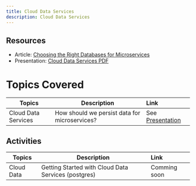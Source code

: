 ```yaml
---
title: Cloud Data Services
description: Cloud Data Services
---
```


## Resources

- Article: [Choosing the Right Databases for Microservices](https://medium.com/ibm-garage/database-considerations-for-microservices-f575d5448203)
- Presentation: [Cloud Data Services PDF](/slides/08-Cloud-Data-Services.pdf)

# Topics Covered

| Topics                            | Description         | Link        |
| --------------------------------| ------------------  |:----------- |
| Cloud Data Services | How should we persist data for microservices? | See [Presentation](#resources) |


## Activities

| Topics                            | Description         | Link        |
| --------------------------------| ------------------  |:----------- |
| Cloud Data | Getting Started with Cloud Data Services (postgres) | Comming soon |
